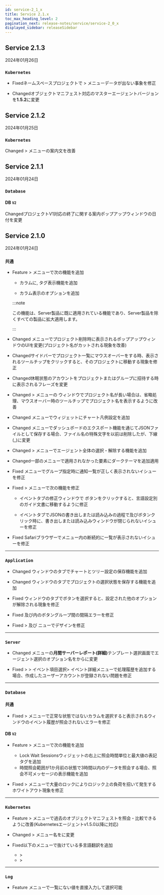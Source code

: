 ```yaml
---
id: service-2_1_x
title: Service 2.1.x
toc_max_heading_level: 2
pagination_next: release-notes/service/service-2_0_x
displayed_sidebar: releaseSidebar
---
```


## Service 2.1.3

2024年01月26日

<div class='indentTab'>

### `Kubernetes`

-   <Status>Fixed</Status>ネームスペースプロジェクトで<Cmdname sid="resource" className="uitext" /> &gt; <Cmdname sid="masterMetaTopology" className="uitext" />メニューデータが出ない事象を修正

-   <Status>Changed</Status>オブジェクトマニフェスト対応のマスターエージェントバージョンを<b>1.5.2</b>に変更

</div>

## Service 2.1.2

2024年01月25日

<div class='indentTab'>

### `Kubernetes`

<p><Status>Changed</Status> <Cmdname sid="management" className="uitext" /> &gt; <Cmdname sid="agentInstall" className="uitext" />メニューの案内文を改善</p>

</div>

## Service 2.1.1

2024年01月24日

<div class='indentTab'>

### `Database`

#### DB <code class="my">V2</code>

<p><Status>Changed</Status>プロジェクトV1対応の終了に関する案内ポップアップウィンドウの日付を変更</p>

</div>

## Service 2.1.0

2024年01月24日

<div class='indentTab'>

### `共通`

-   <Status>Feature</Status> <Cmdname sid="event_statistic" className="uitext" /> &gt; <Cmdname sid="event_history" className="uitext" />メニューで次の機能を追加

    -   <Cmdname sid="event_time" className="uitext" />カラムに<Cmdname sid="in_progress" className="uitext" />, <Cmdname sid="ITM07315" className="uitext" />タグ表示機能を追加

    -   <Cmdname sid="TTL06583" className="uitext" />カラム表示のオプションを追加

    :::note

    この機能は、Server製品に既に適用されている機能であり、Server製品を除くすべての製品に拡大適用します。

    :::

-   <Status>Changed</Status> <Cmdname sid="project_list" className="uitext" />メニューでプロジェクト削除時に表示されるポップアップウィンドウのUIを変更(プロジェクト名がカットされる現象を改善)

-   <Status>Changed</Status>サイドバーでプロジェクト一覧にマウスオーバーをする時、表示されるツールチップをクリックすると、そのプロジェクトに移動する現象を修正

-   <Status>Changed</Status>休眠状態のアカウントをプロジェクトまたはグループに招待する時に表示されるフレーズを変更

-   <Status>Changed</Status> <Cmdname sid="my_usage" className="uitext" /> &gt; <Cmdname sid="project_subscription" className="uitext" />メニューの<Cmdname sid="subscribe" className="uitext" /> ウィンドウでプロジェクト名が長い場合は、省略処理、マウスオーバー時のツールチップでプロジェクト名を表示するように改善

-   <Status>Changed</Status> <Cmdname sid="flexboard" className="uitext" />メニューで<Cmdname sid="apdex" className="uitext" />ウィジェットにチャート凡例設定を追加

-   <Status>Changed</Status> <Cmdname sid="flexboard" className="uitext" />メニューでダッシュボードのエクスポート機能を通じてJSONファイルとして保存する場合、ファイル名の特殊文字を以前は削除したが、下線(_)に変更

-   <Status>Changed</Status> <Cmdname sid="analysis" className="uitext" /> &gt; <Cmdname sid="tag_count_chart" className="uitext" />メニューでエージェント全体の選択・解除する機能を追加

-   <Status>Changed</Status>一部のメニューで適用されなかった要素にダークテーマを追加適用

-   <Status>Fixed</Status> <Cmdname sid="real_time_alert_list" className="uitext" />メニューでグループ指定時に通知一覧が正しく表示されないイシューを修正

-   <Status>Fixed</Status> <Cmdname sid="event_statistic" className="uitext" /> &gt; <Cmdname sid="event_setting" className="uitext" />メニューで次の機能を修正

    -   <Cmdname sid="metrics" className="uitext" />イベントタブの修正ウィンドウで<Cmdname sid="guide" className="uitext" /> <Cmdname sid="shortcut_link" className="uitext" />ボタンをクリックすると、言語設定別のガイド文書に移動するように修正

    -   <Cmdname sid="metrics" className="uitext" />イベントタブでJSONの書き出しまたは読み込みの過程で<Cmdname sid="save" className="uitext" />及び<Cmdname sid="add_to_list" className="uitext" />ボタンクリック時に、書き出しまたは読み込みウィンドウが閉じられないイシューを修正

-   <Status>Fixed</Status> Safariブラウザーで<Cmdname sid="TTL06763" className="uitext" />メニュー内の断続的に一覧が表示されないイシューを修正

* * *

### `Application`

-   <Status>Changed</Status> <Cmdname sid="TTL06209" className="uitext" />ウィンドウの<Cmdname sid="TTL06377" className="uitext" />タブでチャートとツリー設定の保存機能を追加

-   <Status>Changed</Status> <Cmdname sid="TTL06209" className="uitext" />ウィンドウの<Cmdname sid="TTL06377" className="uitext" />タブでプロジェクトの選択状態を保存する機能を追加

-   <Status>Fixed</Status> <Cmdname sid="TTL06209" className="uitext" />ウィンドウの<Cmdname sid="TTL06127" className="uitext" />タブで<LinkImage img="ic-outside.svg" className="ico" />ボタンを選択すると、設定された他のオプションが解除される現象を修正

-   <Status>Fixed</Status> <Cmdname sid="integratedTopology" className="uitext" />及び<Cmdname sid="application_topology" className="uitext" />内のボタングループ間の間隔エラーを修正

-   <Status>Fixed</Status> <Cmdname sid="analysis" className="uitext" /> &gt; <Cmdname sid="cube_navigator" className="uitext" />及び<Cmdname sid="performance_trend" className="uitext" /> ニューでデザインを修正

* * *

### `Server`

-   <Status>Changed</Status> <Cmdname sid="report" className="uitext" />メニューの<b>月間サーバーレポート(詳細)</b>テンプレート選択画面でエージェント選択のオプション名を<Cmdname sid="application" className="b500" />から<Cmdname sid="filter" className="uitext" />に変更

-   <Status>Fixed</Status> <Cmdname sid="event_statistic" className="uitext" /> &gt; <Cmdname sid="event_history" className="uitext" /> &gt; イベント項目選択&gt; イベント詳細メニューで処理履歴を追加する場合、作成したユーザーアカウントが登録されない問題を修正

* * *

### `Database`

#### 共通

-   <Status>Fixed</Status> <Cmdname sid="dashboard" className="uitext" /> &gt; <Cmdname sid="instance_list" className="uitext" />メニューで正常な状態ではない<Cmdname sid="status" className="uitext" />カラムを選択すると表示される<Cmdname sid="event" className="uitext" />ウィンドウのイベント履歴が照会されないエラーを修正

#### DB <code class="my">V2</code>

-   <Status>Feature</Status> <Cmdname sid="analysis" className="uitext" /> &gt; <Cmdname sid="lock_tree" className="uitext" />メニューで次の機能を追加

    -   <span class="uitext">Lock Wait Sessions</span>ウィジェットの右上に照会時間単位と最大値の表記タグを追加
    -   時間照会範囲が1か月前の状態で3時間以内のデータを照会する場合、照会不可メッセージの表示機能を追加

-   <Status>Fixed</Status> <Cmdname sid="analysis" className="uitext" /> &gt; <Cmdname sid="lock_tree" className="uitext" />メニューで大量のロックによりロジック上の負荷を招いて発生するホワイトアウト現象を修正

* * *

### `Kubernetes`

-   <Status>Feature</Status> <Cmdname sid="resource" className="uitext" /> &gt; <Cmdname sid="MNU07551" className="uitext" />メニューで過去のオブジェクトマニフェストを照会・比較できるように改善(Kubernetesエージェントv1.5.0以降に対応)

-   <Status>Changed</Status> <Cmdname sid="resource" className="uitext" /> &gt; <Cmdname sid="kube_master" className="uitext" />メニュー名を<Cmdname sid="MNU07551" className="uitext" />に変更

-   <Status>Fixed</Status>以下のメニューで抜けている多言語翻訳を追加

    -   <Cmdname sid="app_upper" className="uitext" /> &gt; <Cmdname sid="multi_hitmap" className="uitext" />
    -   <Cmdname sid="reportStat" className="uitext" /> &gt; <Cmdname sid="report" className="uitext" />

* * *

### `Log`

-   <Status>Feature</Status> <Cmdname sid="logExplorer" className="uitext" />メニューで<Cmdname sid="filter" className="uitext" />一覧にない値を直接入力して選択可能

</div>
